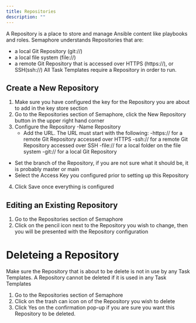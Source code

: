 ```yaml
---
title: Repositories
description: ""
---
```


A Repository is a place to store and manage Ansible content like playbooks and roles.
Semaphore understands Repositories that are:

- a local Git Repository (git://)
- a local file system (file://)
- a remote Git Repository that is accessed over HTTPS (https://), or SSH(ssh://)
  All Task Templates require a Repository in order to run.

## Create a New Repository

1. Make sure you have configured the key for the Repository you are about to add in the key store section
2. Go to the Repositories section of Semaphore, click the New Repository button in the upper right hand corner
3. Configure the Repository
   -Name Repository
   - Add the URL. The URL must start with the following:
   -https:// for a remote Git Repository accessed over HTTPS
   -ssh:// for a remote Git Repository accessed over SSH
   -file:// for a local folder on the file system
   -git:// for a local Git Repository

- Set the branch of the Repository, if you are not sure what it should be, it is probably master or main
- Select the Access Key you configured prior to setting up this Repository

4. Click Save once everything is configured

## Editing an Existing Repository

1. Go to the Repositories section of Semaphore
2. Click on the pencil icon next to the Repository you wish to change, then you will be presented with the Repository configuration

# Deleteing a Repository

Make sure the Repository that is about to be delete is not in use by any Task Templates. A Repository cannot be deleted if it is used in any Task Templates

1. Go to the Repositories section of Semaphore
2. Click on the trash can icon on of the Repository you wish to delete
3. Click Yes on the confirmation pop-up if you are sure you want this Repository to be deleted.
